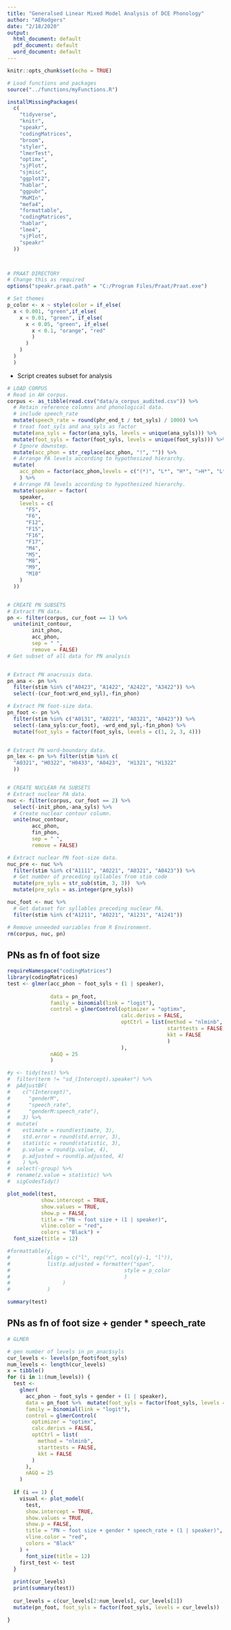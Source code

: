 ```yaml
---
title: "Generalsed Linear Mixed Model Analysis of DCE Phonology"
author: "AERodgers"
date: "2/18/2020"
output:
  html_document: default
  pdf_document: default
  word_document: default
---
```


```r
knitr::opts_chunk$set(echo = TRUE)
```

```r
# Load functions and packages
source("../functions/myFunctions.R")

installMissingPackages(
  c(
    "tidyverse",
    "knitr",
    "speakr",
    "codingMatrices",
    "broom",
    "styler",
    "lmerTest",
    "optimx",
    "sjPlot",
    "sjmisc",
    "ggplot2",
    "hablar",
    "ggpubr",
    "MuMIn",
    "mefa4",
    "formattable",
    "codingMatrices",
    "hablar",
    "lme4",
    "sjPlot",
    "speakr"
  ))



# PRAAT DIRECTORY
# Change this as required
options("speakr.praat.path" = "C:/Program Files/Praat/Praat.exe")

# Set themes
p_color <- x ~ style(color = if_else(
  x < 0.001, "green",if_else(
    x < 0.01, "green", if_else(
      x < 0.05, "green", if_else(
        x < 0.1, "orange", "red"
        )
      )
    )
  )
  )

```

* Script creates subset for analysis
```r
# LOAD CORPUS
# Read in AH corpus.
corpus <- as_tibble(read.csv("data/a_corpus_audited.csv")) %>%
  # Retain reference columns and phonological data.
  # include speech_rate
  mutate(speech_rate = round(phr_end_t / tot_syls) / 1000) %>% 
  # treat foot_syls and ana_syls as factor
  mutate(ana_syls = factor(ana_syls, levels = unique(ana_syls))) %>% 
  mutate(foot_syls = factor(foot_syls, levels = unique(foot_syls))) %>% 
  # Ignore downstep.
  mutate(acc_phon = str_replace(acc_phon, "!", "")) %>%
  # Arrange PA levels according to hypothesized hierarchy.
  mutate(
    acc_phon = factor(acc_phon,levels = c("(*)", "L*", "H*", ">H*", "L*H"))
    ) %>%
  # Arrange PA levels according to hypothesized hierarchy.
  mutate(speaker = factor(
    speaker,
    levels = c(
      "F5",
      "F6",
      "F12",
      "F15",
      "F16",
      "F17",
      "M4",
      "M5",
      "M8",
      "M9",
      "M10"
    )
  ))


# CREATE PN SUBSETS
# Extract PN data.
pn <- filter(corpus, cur_foot == 1) %>%
  unite(init_contour,
        init_phon,
        acc_phon,
        sep = " ",
        remove = FALSE)
# Get subset of all data for PN analysis


# Extract PN anacrusis data.
pn_ana <- pn %>%
  filter(stim %in% c("A0423", "A1422", "A2422", "A3422")) %>%
  select(-(cur_foot:wrd_end_syl),-fin_phon)

# Extract PN foot-size data.
pn_foot <- pn %>%
  filter(stim %in% c("A0131", "A0221", "A0321", "A0423")) %>%
  select(-(ana_syls:cur_foot), -wrd_end_syl,-fin_phon) %>% 
  mutate(foot_syls = factor(foot_syls, levels = c(1, 2, 3, 4)))


# Extract PN word-boundary data.
pn_lex <- pn %>% filter(stim %in% c(
  "A0321", "H0322", "H0433", "A0423",  "H1321", "H1322"
  ))


# CREATE NUCLEAR PA SUBSETS
# Extract nuclear PA data.
nuc <- filter(corpus, cur_foot == 2) %>%
  select(-init_phon,-ana_syls) %>%
  # Create nuclear contour column.
  unite(nuc_contour,
        acc_phon,
        fin_phon,
        sep = " ",
        remove = FALSE)

# Extract nuclear PN foot-size data.
nuc_pre <- nuc %>%
  filter(stim %in% c("A1111", "A0221", "A0321", "A0423")) %>%
  # Get number of preceding syllables from stim code
  mutate(pre_syls = str_sub(stim, 3, 3))  %>%
  mutate(pre_syls = as.integer(pre_syls))

nuc_foot <- nuc %>%
  # Get dataset for syllables preceding nuclear PA.
  filter(stim %in% c("A1211", "A0221", "A1231", "A1241"))

# Remove unneeded variables from R Environment.
rm(corpus, nuc, pn)


```



## **PNs** as fn of **foot size**
```r

requireNamespace("codingMatrices")
library(codingMatrices)
test <- glmer(acc_phon ~ foot_syls + (1 | speaker),
              
              data = pn_foot,
              family = binomial(link = "logit"),
              control = glmerControl(optimizer = "optimx",
                                     calc.derivs = FALSE,
                                     optCtrl = list(method = "nlminb",
                                                    starttests = FALSE,
                                                    kkt = FALSE
                                                    )
                                     ),
              nAGQ = 25
              )

#y <- tidy(test) %>%
#  filter(term != "sd_(Intercept).speaker") %>% 
#  pAdjustBF(
#    c("(Intercept)",
#      "genderM",
#      "speech_rate",
#      "genderM:speech_rate"),
#    3) %>%
#  mutate(
#    estimate = round(estimate, 3),
#    std.error = round(std.error, 3),
#    statistic = round(statistic, 3),
#    p.value = round(p.value, 4),
#    p.adjusted = round(p.adjusted, 4)
#    ) %>% 
#  select(-group) %>% 
#  rename(z.value = statistic) %>% 
#  sigCodesTidy()

plot_model(test,
           show.intercept = TRUE,
           show.values = TRUE,
           show.p = FALSE,
           title = "PN ~ foot size + (1 | speaker)",
           vline.color = "red",
           colors = "Black") +
  font_size(title = 12)

#formattable(y,
#            align = c("l", rep("r", ncol(y)-1, "l")),
#            list(p.adjusted = formatter("span",
#                                     style = p_color
#                                     )
#                 )
#            )

summary(test)
```

## **PNs** as fn of **foot size** + gender \* speech_rate
```r
# GLMER

# gen number of levels in pn_anac$syls
cur_levels <- levels(pn_foot$foot_syls)
num_levels <- length(cur_levels)
x = tibble()
for (i in 1:(num_levels)) {
  test <-
    glmer(
      acc_phon ~ foot_syls + gender + (1 | speaker),
      data = pn_foot %>%  mutate(foot_syls = factor(foot_syls, levels = cur_levels)),
      family = binomial(link = "logit"),
      control = glmerControl(
        optimizer = "optimx",
        calc.derivs = FALSE,
        optCtrl = list(
          method = "nlminb",
          starttests = FALSE,
          kkt = FALSE
        )
      ),
      nAGQ = 25
    )
  
  if (i == 1) {
    visual <- plot_model(
      test,
      show.intercept = TRUE,
      show.values = TRUE,
      show.p = FALSE,
      title = "PN ~ foot size + gender * speech_rate + (1 | speaker)",
      vline.color = "red",
      colors = "Black"
    ) +
      font_size(title = 12)
    first_test <- test
  }
  
  print(cur_levels)
  print(summary(test))
  
  cur_levels = c(cur_levels[2:num_levels], cur_levels[1])
  mutate(pn_foot, foot_syls = factor(foot_syls, levels = cur_levels))

}



```

